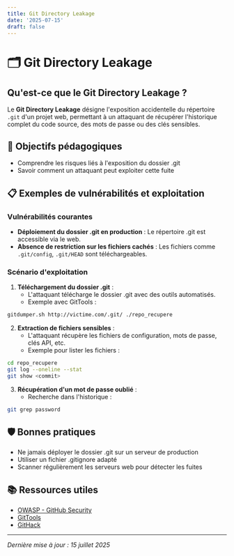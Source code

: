 ```yaml
---
title: Git Directory Leakage
date: '2025-07-15'
draft: false
---
```


# 🗂️ Git Directory Leakage

## Qu'est-ce que le Git Directory Leakage ?

Le **Git Directory Leakage** désigne l'exposition accidentelle du répertoire `.git` d'un projet web, permettant à un attaquant de récupérer l'historique complet du code source, des mots de passe ou des clés sensibles.

## 🎯 Objectifs pédagogiques

- Comprendre les risques liés à l'exposition du dossier .git
- Savoir comment un attaquant peut exploiter cette fuite

## 📋 Exemples de vulnérabilités et exploitation

### Vulnérabilités courantes

- **Déploiement du dossier .git en production** : Le répertoire .git est accessible via le web.
- **Absence de restriction sur les fichiers cachés** : Les fichiers comme `.git/config`, `.git/HEAD` sont téléchargeables.

### Scénario d'exploitation

1. **Téléchargement du dossier .git** :
   - L'attaquant télécharge le dossier .git avec des outils automatisés.
   - Exemple avec GitTools :

```bash
gitdumper.sh http://victime.com/.git/ ./repo_recupere
```

2. **Extraction de fichiers sensibles** :
   - L'attaquant récupère les fichiers de configuration, mots de passe, clés API, etc.
   - Exemple pour lister les fichiers :

```bash
cd repo_recupere
git log --oneline --stat
git show <commit>
```

3. **Récupération d'un mot de passe oublié** :
   - Recherche dans l'historique :

```bash
git grep password
```

## 🛡️ Bonnes pratiques

- Ne jamais déployer le dossier .git sur un serveur de production
- Utiliser un fichier .gitignore adapté
- Scanner régulièrement les serveurs web pour détecter les fuites

## 📚 Ressources utiles

- [OWASP - GitHub Security](https://owasp.org/www-community/vulnerabilities/Git_Repository_Information_Leakage)
- [GitTools](https://github.com/internetwache/GitTools)
- [GitHack](https://github.com/BugScanTeam/GitHack)

---

_Dernière mise à jour : 15 juillet 2025_
